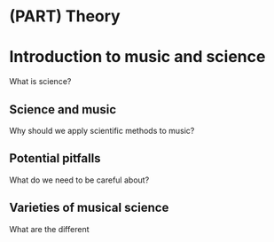 # (PART) Theory {.unnumbered}

# Introduction to music and science

What is science?

## Science and music

Why should we apply scientific methods to music?

## Potential pitfalls

What do we need to be careful about?

## Varieties of musical science

What are the different
